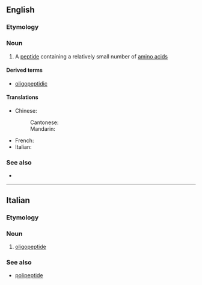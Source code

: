 ==English==

===Etymology===
{{prefix|oligo|peptide|lang=en}}

===Noun===
{{wikipedia}}
{{en-noun}}

# {{lb|en|biochemistry}} A [[peptide]] containing a relatively small number of [[amino acid]]s

====Derived terms====
* [[oligopeptidic]]

====Translations====
{{trans-top|peptide containing a relatively small number of amino acids}}
* Chinese:
*: Cantonese: {{t|yue|寡肽|tr=gwaa2 taai3|sc=Hani}}
*: Mandarin: {{t|cmn|寡肽|tr=guǎtài|sc=Hani}}
{{trans-mid}}
* French: {{t+|fr|oligopeptide|m}}
* Italian: {{t|it|oligopeptide|m}}
{{trans-bottom}}

===See also===
* {{l|en|polypeptide}}

----

==Italian==

===Etymology===
{{prefix|oligo|peptide|lang=it}}

===Noun===
{{it-noun|m}}

# {{lb|it|biochemistry}} [[#English|oligopeptide]]

===See also===
* [[polipeptide]]